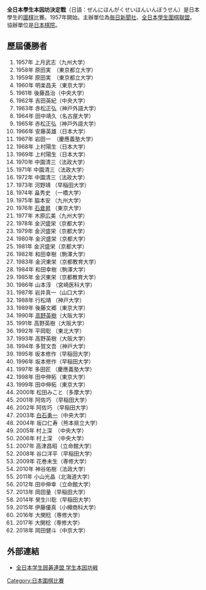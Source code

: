 '''全日本學生本因坊決定戰'''（日語：ぜんにほんがくせいほんいんぼうせん）是日本學生的[[圍棋|圍棋]]比賽。1957年開始。主辦單位為[[毎日新聞社|毎日新聞社]]、[[全日本學生圍棋聯盟|全日本學生圍棋聯盟]]。協辦單位是[[日本棋院|日本棋院]]。

==歷屆優勝者==
# 1957年 上月武志（九州大学）
# 1958年 原田実　（東京都立大学）
# 1959年 原田実　（東京都立大学）
# 1960年 明楽昌夫（東京大学）
# 1961年 後藤昌治（中央大学）
# 1962年 吉田英紀（中央大学）
# 1963年 赤松正弘（神戸外語大学）
# 1964年 田中靖久（名古屋大学）
# 1965年 赤松正弘（神戸外語大学）
# 1966年 安藤英雄（日本大学）
# 1967年 岩田一　（慶應義塾大学）
# 1968年 上村陽生（日本大学）
# 1969年 上村陽生（日本大学）
# 1970年 中園清三（法政大学）
# 1971年 中園清三（法政大学）
# 1972年 中園清三（法政大学）
# 1973年 河野靖  （早稲田大学）
# 1974年 畠秀史  （一橋大学）
# 1975年 脇本安  （九州大学）
# 1976年 [[石倉昇|石倉昇]]  （東京大学）
# 1977年 木原広美（九州大学）
# 1978年 金沢盛栄（京都大学） 
# 1979年 金沢盛栄（京都大学）
# 1980年 金沢盛栄（京都大学）
# 1981年 金沢盛栄（京都大学）
# 1982年 和田幸樹（駒澤大学）
# 1983年 金沢東栄（京都教育大学）
# 1984年 和田幸樹（駒澤大学）
# 1985年 金沢東栄（京都教育大学）
# 1986年 山本淳  （宮崎医科大学）
# 1987年 岩井真一（山口大学）
# 1988年 行松靖  （神戸大学）
# 1989年 後藤文郷（東京大学）
# 1990年 [[高野英樹|高野英樹]]（大阪大学）
# 1991年 高野英樹（大阪大学）
# 1992年 平岡聡  （東北大学）
# 1993年 高野英樹（大阪大学）
# 1994年 多賀文吾（神戸大学）
# 1995年 坂本修作（早稲田大学）
# 1996年 坂本修作（早稲田大学）
# 1997年 多田匠  （慶應義塾大学）
# 1998年 田中伸拓（東京大学）
# 1999年 田中伸拓（東京大学）
# 2000年 松田みこと（多摩大学）
# 2001年 阿佐巧  （早稲田大学）
# 2002年 阿佐巧  （早稲田大学）
# 2003年 [[白石勇一|白石勇一]]（中央大学）
# 2004年 坂口仁寿（熊本県立大学）
# 2005年 村上深　（中央大学）
# 2006年 村上深　（中央大学）
# 2007年 高津昌昭（立命館大学）
# 2008年 谷口洋平（早稲田大学）
# 2009年 花巻未生（専修大学）
# 2010年 神谷佑樹（法政大学）
# 2011年 小山光晶（北海道大学）
# 2012年 田中伸幸（立命館大学）
# 2013年 岡田量（早稲田大学）
# 2014年 癸生川聡（早稲田大学）
# 2015年 伊藤優真（小樽商科大学）
# 2016年 大関稔（専修大学）
# 2017年 大関稔（専修大学）
# 2018年 岡田健斗（中京大学）

==外部連結==
*[http://zennihongakusei15renmei.web.fc2.com/honinbo/top.html 全日本学生囲碁連盟 学生本因坊戦]{{Wayback|url=http://zennihongakusei15renmei.web.fc2.com/honinbo/top.html |date=20140502163241 }}

{{日本业余围棋赛}}
[[Category:日本圍棋比賽|Category:日本圍棋比賽]]